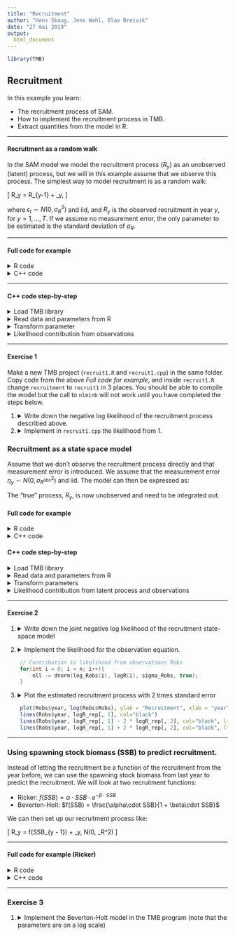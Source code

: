```yaml
---
title: "Recruitment"
author: "Hans Skaug, Jens Wahl, Olav Breivik"
date: "27 mai 2019"
output: 
  html_document
---
```



```r
library(TMB)
```

## **Recruitment**
In this example you learn: 

* The recruitment process of SAM.
* How to implement the recruitment process in TMB.
* Extract quantities from the model in R.

***
#### Recruitment as a random walk

In the SAM model we model the recruitment process ($R_y$) as an unobserved (latent) process, but we will in this example assume that we observe this process. The simplest way to model recruitment is as a random walk: 

\[
  \log R_y = \log R_{y-1} + \epsilon_y, 
\]

where $\epsilon_t \sim N(0, \sigma_R^2)$ and iid, and $R_y$ is the observed recruitment in year $y$, for $y = 1, \ldots, T$. If we assume no measurement error, the only parameter to be estimated is the standard deviation of $\sigma_R$. 

***
#### Full code for example
<details>
  <summary> R code </summary>
```r
# Load data
load("Robs.RData")

# Compile TMB code for for random walk
compile("recruitment.cpp")
dyn.load(dynlib("recruitment"))

# Prepare for TMB
param <- list(log_sigma_r = -0.5)
data <- list(Robs = Robs$Robs)


# Make objective function
obj <- MakeADFun(data, param, DLL = "recruitment")
opt <- nlminb(obj$par, obj$fn, obj$gr, control = list(trace = FALSE))

# Get standard deviations
rep <- sdreport(obj)
summary(rep)

```
</details>

<details> 
  <summary> C++ code </summary>
```c++
#include <TMB.hpp>

template<class Type> 
Type objective_function<Type>::operator()(){
  
  // Data 
  DATA_VECTOR(Robs);
  
  // Parameter
  PARAMETER(log_sigma_r);

  Type sigma_r = exp(log_sigma_r);
  ADREPORT(sigma_r); // Report standard deviation of sigma_r back to R
  
  Type nll = 0; // negative log likelihood
  vector<Type> log_Robs = log(Robs); // log of recruitment
  
  // See exercise 1 below for negative log-likelihood
  
  return(nll); 
}
```
</details> 

***

#### C++ code step-by-step 

<details> 
  <summary> Load TMB library </summary> 
```c++
#include <TMB.hpp>

template<class Type> 
Type objective_function<Type>::operator()(){

```
</details> 

<details> 
  <summary> Read data and parameters from R </summary> 
```c++
// Data 
DATA_VECTOR(Robs);

// Parameter
PARAMETER(log_sigma_r);
``` 
</details>   

<details> 
  <summary> Transform parameter </summary> 
```c+++
  Type sigma_r = exp(log_sigma_r);
  ADREPORT(sigma_r); // Report standard deviation of sigma_r back to R
```
</details> 
  
  
<details> 
  <summary> Likelihood contribution from observations </summary> 
  See exercise 1.2
</details> 

***
#### Exercise 1
Make a new TMB project (`recruit1.R` and `recruit1.cpp`) in the same folder. Copy code from the above *Full code for example*, and inside
`recruit1.R` change `recruitment` to `recruit1` in 3 places.
You should be able to compile the model but the call to `nlminb` 
will not work until you have completed the steps below.

1.
<details>
  <summary> Write down the negative log likelihood of the recruitment process described above.</summary>
  Since all $\epsilon_t$ are independent and $R_y$ only is dependent on $R_{y-1}$ the likelihood can be written as 
  \begin{align}
    L(\sigma_R) = \prod_{y = 2}^T N(R_{y-1}, \sigma_R^2).
  \end{align}
  The negative log likelihood is therefore given by 
  \begin{align}
    - \log L(\sigma_R) = - \sum_{y = 2}^T \log N(R_{y-1}, \sigma_R^2).
  \end{align}
</details>

2. 
<details> 
  <summary> Implement in ``recruit1.cpp`` the likelihood from 1. </summary> 
  
    ```c++ 
      for(int i = 1; i < Robs.size(); i++){
        nll -= dnorm(log_Robs(i), log_Robs(i - 1), sigma_r, true);
      }

    ```
  
</details> 

### Recruitment as a state space model 

Assume that we don't observe the recruitment process directly and that measurement error is introduced. We assume that the measurement error $\eta_y \sim N(0, \sigma_{R^\text{obs}}^2)$ and iid. The model can then be expressed as:

\begin{align}
  \log R_y^{(\text{obs})} &= \log R_y + \eta_y, \\
  \log R_y &= \log R_{y-1} + \epsilon_y. 
\end{align}

The "true" process, $R_y$, is now unobserved and need to be integrated out. 

#### Full code for example
<details> 
  <summary> R code </summary> 
```r
# Compile TMB code for random walk state space model
compile("recruitment_state_space.cpp")
dyn.load(dynlib("recruitment_state_space"))

param <- list(logR = rep(0, length(Robs$Robs)),
              log_sigma_Robs = -0.5,
              log_sigma_logR = -0.5)

data <- list(Robs = Robs$Robs)

obj <- MakeADFun(data, param, random = "logR", DLL = "recruitment_state_space")
opt <- nlminb(obj$par, obj$fn, obj$gr)

# Get standard deviation of parameters and latent process
rep <- sdreport(obj)

# Get summary of fixed effects 
summary(rep, "fixed", p.value = T)
logR_rep <- summary(rep, "random")


# Plot estimated recruitment process
{plot(Robs$year, log(Robs$Robs), ylab = "Recruitment", xlab = "year")
lines(Robs$year, logR_rep[, 1], col="black")
lines(Robs$year, logR_rep[, 1] - 2 * logR_rep[, 2], col="black", lty="dashed")
lines(Robs$year, logR_rep[, 1] + 2 * logR_rep[, 2], col="black", lty="dashed")}
```

</details>

<details> 
  <summary> C++ code </summary>
```c++
#include <TMB.hpp>

template<class Type> 
Type objective_function<Type>::operator()(){
  
  DATA_VECTOR(Robs); 
  
  PARAMETER_VECTOR(logR); // Latent process 
  PARAMETER(log_sigma_Robs); 
  PARAMETER(log_sigma_logR); 
  
 // Transform data
 vector<Type> log_Robs = log(Robs);
  
 // Transform standard deviations
 Type sigma_Robs = exp(log_sigma_Robs); 
 Type sigma_logR = exp(log_sigma_logR);
 
 ADREPORT(sigma_Robs); 
 ADREPORT(sigma_logR); 
 
 // Negative log likelihood
 Type nll = 0; 
 // Number of observations 
 Type n = Robs.size(); 
 
 // Contribution to likelihood from latent process logR
 for(int i = 1; i < n; i++){
   nll -= dnorm(logR(i), logR(i - 1), sigma_logR, true);
 }
 
 // Contribution to likelihood from observations Robs
  
 // See exercise 2.2 below
 
 return(nll);
  
}
```
    
</details> 



#### C++ code step-by-step 

<details> 
  <summary> Load TMB library </summary> 
```c++
  #include <TMB.hpp>
  
  template<class Type> 
  Type objective_function<Type>::operator()(){

```
</details> 

<details> 
  <summary> Read data and parameters from R </summary> 
```c++
  DATA_VECTOR(Robs); 
  
  PARAMETER_VECTOR(logR); // Latent process 
  PARAMETER(log_sigma_Robs); 
  PARAMETER(log_sigma_logR); 
  
  // Transform data
  vector<Type> log_Robs = log(Robs);
``` 
</details>   

<details> 
  <summary> Transform parameters </summary> 
```c+++
 // Transform standard deviations
 Type sigma_Robs = exp(log_sigma_Robs); 
 Type sigma_logR = exp(log_sigma_logR);
 
 ADREPORT(sigma_Robs); 
 ADREPORT(sigma_logR); 
```
</details> 
  
  
<details> 
  <summary> Likelihood contribution from latent process and observations</summary> 
```c++
 // Contribution to likelihood from latent process logR
 for(int i = 1; i < n; i++){
   nll -= dnorm(logR(i), logR(i - 1), sigma_logR, true);
 }
 
 // Contribution to likelihood from observations Robs
  
 // See exercise 2.2 below
 
 return(nll);
  
}
```
</details> 


***
#### Exercise 2

1. 
<details> 
  <summary> Write down the joint negative log likelihood of the recruitment state-space model </summary> 
  Let $R^{\text(obs)} = (R_1^\text{obs}, \ldots, R_T^\text{obs})$ and $R = (R_1, \ldots, R_T)$. The joint distribution of        $(R^\text{obs}, R)$ can be written as 
  \begin{align}
    L(\theta) &= \int f(R^\text{obs}, R) dR = \int f_{R^\text{obs}}(R^\text{obs} | R) f_R(R) dR \\
    &= \int f_{R_1^\text{obs}}(R_1^\text{obs} | R_1) f_{R_1}(R_1) \prod_{y=2}^T f_{R_y^\text{obs}}(R_y^\text{obs} | R_y) f_{R_y}(R_y) dR,
  \end{align}
  where $f_{R_y^\text{obs}}$ is the conditional density of $\log R_y^\text{obs}$ given $R_y$ and $f_{R_y}$ is the density of the latent recruitment $R_y$.
  The negative log likelihood we need to implement in TMB is therefore 
  \[
    - \log L(\theta) = -N(R_1,\sigma_{R^\text{obs}}^2) - \sum_{y=2}^T N(R_y,\sigma_{R^\text{obs}}^2) - \sum_{y=2}^T \log             N(R_{y-1}, \sigma_R^2),
  \]
  where the two first terms are the contribution from the observations, while the last sum is the likelihood contribution from   the unobserved process. 
  
</details> 

2. 
<details> 
  <summary> Implement the likelihood for the observation equation. </summary>
```c++
    // Contribution to likelihood from observations Robs
    for(int i = 0; i < n; i++){
        nll -= dnorm(log_Robs(i), logR(i), sigma_Robs, true);
    }
```
</details> 

3. 
<details> 
  <summary> Plot the estimated recruitment process with 2 times standard error </summary> 
```r
    plot(Robs$year, log(Robs$Robs), ylab = "Recruitment", xlab = "year")
    lines(Robs$year, logR_rep[, 1], col="black")
    lines(Robs$year, logR_rep[, 1] - 2 * logR_rep[, 2], col="black", lty="dashed")
    lines(Robs$year, logR_rep[, 1] + 2 * logR_rep[, 2], col="black", lty="dashed")
```
</details> 



***
### Using spawning stock biomass (SSB) to predict recruitment.

Instead of letting the recruitment be a function of the recruitment from the year before, we can use the spawning stock biomass from last year to predict the recruitment. 
We will look at two recruitment functions: 

* Ricker: $f(SSB) = \alpha\cdot SSB \cdot e^{-\beta\cdot SSB}$
* Beverton-Holt: $f(SSB) = \frac{\alpha\cdot SSB}{1 + \beta\cdot SSB}$

We can then set up our recruitment process like: 

\[
  \log R_y = \log f(SSB_{y - 1}) + \epsilon_y, \quad \text{where } \epsilon \sim N(0, \sigma_R^2)
\]



*** 
#### Full code for example (Ricker)

<details> 
  <summary> R code </summary> 
```r

# Ricker 

compile("recruitment_state_space_SSB.cpp")
dyn.load(dynlib("recruitment_state_space_SSB"))

data <- list(Robs = Robs$Robs,
             SSB = Robs$ssb,
             method = 1)

param <- list(logR = rep(0, length(Robs$Robs)),
              log_sigma_Robs = 0,
              log_sigma_logR = 0, 
              ricker = if(data$method == 1){numeric(2)} else{numeric(0)},
              bh = if(data$method == 2){numeric(2)} else{numeric(0)})



obj <- MakeADFun(data, param, random = "logR", DLL = "recruitment_state_space_SSB")
opt <- nlminb(obj$par, obj$fn, obj$gr)
rep <- sdreport(obj)
logR_r_rep <- summary(rep, "random")


# Beverton-Holt


data <- list(Robs = Robs$Robs,
             SSB = Robs$ssb,
             method = 2)

param <- list(logR = rep(0, length(Robs$Robs)),
              log_sigma_Robs = 0,
              log_sigma_logR = 0, 
              ricker = if(data$method == 1){numeric(2)} else{numeric(0)},
              bh = if(data$method == 2){numeric(2)} else{numeric(0)})



obj <- MakeADFun(data, param, random = "logR", DLL = "recruitment_state_space_SSB")
opt <- nlminb(obj$par, obj$fn, obj$gr)
rep <- sdreport(obj)
logR_bh_rep <- summary(rep, "random")





# Plot all estimated recruitment processes
{plot(Robs$year, log(Robs$Robs), ylab = "Recruitment", xlab = "year")
lines(Robs$year, logR_rep[, 1], col="black")
lines(Robs$year, logR_rep[, 1] - 2 * logR_rep[, 2], col="black", lty="dashed")
lines(Robs$year, logR_rep[, 1] + 2 * logR_rep[, 2], col="black", lty="dashed")
lines(Robs$year, logR_r_rep[, 1], col = "red")
lines(Robs$year, logR_bh_rep[, 1], col = "blue")
legend("bottomright", c("Random walk", "Ricker", "Beverton-Holt"), lty = 1, col = c("black", "red", "blue"))}


```

</details>

<details> 
  <summary> C++ code </summary>
```c++
#include <TMB.hpp>

template<class Type> 
Type objective_function<Type>::operator()(){
  
  DATA_VECTOR(Robs);
  DATA_VECTOR(SSB);
  DATA_INTEGER(method);
  
  PARAMETER_VECTOR(logR); // Latent process 
  PARAMETER(log_sigma_Robs); 
  PARAMETER(log_sigma_logR); 
  PARAMETER_VECTOR(ricker); 
  PARAMETER_VECTOR(bh); 
  
  // Transform data
  vector<Type> log_Robs = log(Robs);
  
 // Transform standard deviations
 Type sigma_Robs = exp(log_sigma_Robs); 
 Type sigma_logR = exp(log_sigma_logR);
 
 ADREPORT(sigma_Robs); 
 ADREPORT(sigma_logR); 
 
 // Negative log likelihood
 Type nll = 0; 
 // Number of observations 
 Type n = Robs.size(); 
 Type pred = 0; 
 // Contribution to likelihood from latent process logR
 for(int i = 1; i < n; i++){
   
   switch(method){
   case 0:
     pred = logR(i - 1);
     break;
     
   case 1:
     pred = ricker(0) + log(SSB(i - 1)) - exp(ricker(1)) * SSB(i - 1);
     break;

   case 2:
     // See exercise below
     break;

   default:
     std::cout << "This method is not implementet. Method has to be a number 0, 1, 2" << std::endl;
   break;
   }
   
   nll -= dnorm(logR(i), pred, sigma_logR, true);

 }
 
 // Contribution to likelihood from observations Robs
 for(int i = 0; i < n; i++){
   nll -= dnorm(log_Robs(i), logR(i), sigma_Robs, true);
 }
 
 return(nll);
  
}
```
    
</details> 

***
### Exercise 3

1. 
<details> 
  <summary> Implement the Beverton-Holt model in the TMB program (note that the parameters are on a log scale) 
  </summary> 

    ```c++
        case 2:
         pred = bh(0) + log(SSB(i - 1)) - log(Type(1.0) + exp(bh(1)) * SSB(i - 1));
         break;
    ``` 
</details> 


  
  